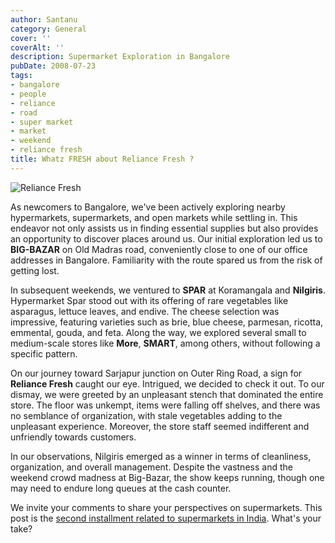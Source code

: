 ```yaml
---
author: Santanu
category: General
cover: ''
coverAlt: ''
description: Supermarket Exploration in Bangalore
pubDate: 2008-07-23
tags:
- bangalore
- people
- reliance
- road
- super market
- market
- weekend
- reliance fresh
title: Whatz FRESH about Reliance Fresh ?
---
```



<Image src={pic1} alt="Reliance Fresh"/>

As newcomers to Bangalore, we've been actively exploring nearby hypermarkets, supermarkets, and open markets while settling in. This endeavor not only assists us in finding essential supplies but also provides an opportunity to discover places around us. Our initial exploration led us to **BIG-BAZAR** on Old Madras road, conveniently close to one of our office addresses in Bangalore. Familiarity with the route spared us from the risk of getting lost. 

In subsequent weekends, we ventured to **SPAR** at Koramangala and **Nilgiris**. Hypermarket Spar stood out with its offering of rare vegetables like asparagus, lettuce leaves, and endive. The cheese selection was impressive, featuring varieties such as brie, blue cheese, parmesan, ricotta, emmental, gouda, and feta. Along the way, we explored several small to medium-scale stores like **More**, **SMART**, among others, without following a specific pattern.

On our journey toward Sarjapur junction on Outer Ring Road, a sign for **Reliance Fresh** caught our eye. Intrigued, we decided to check it out. To our dismay, we were greeted by an unpleasant stench that dominated the entire store. The floor was unkempt, items were falling off shelves, and there was no semblance of organization, with stale vegetables adding to the unpleasant experience. Moreover, the store staff seemed indifferent and unfriendly towards customers.

In our observations, Nilgiris emerged as a winner in terms of cleanliness, organization, and overall management. Despite the vastness and the weekend crowd madness at Big-Bazar, the show keeps running, though one may need to endure long queues at the cash counter.

We invite your comments to share your perspectives on supermarkets. This post is the [second installment related to supermarkets in India](http://blog.santm.com/2007/03/10/upgrade-in-market). What's your take?